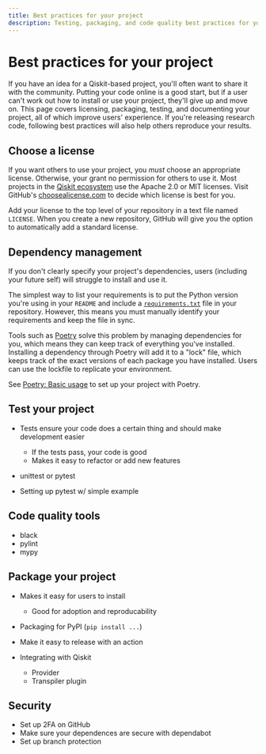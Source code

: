 ```yaml
---
title: Best practices for your project
description: Testing, packaging, and code quality best practices for your Python project.
---
```


# Best practices for your project

If you have an idea for a Qiskit-based project, you'll often want to share it
with the community. Putting your code online is a good start, but if a user
can't work out how to install or use your project, they'll give up and move on.
This page covers licensing, packaging, testing, and documenting your project,
all of which improve users' experience. If you're releasing research code,
following best practices will also help others reproduce your results.

## Choose a license

If you want others to use your project, you *must* choose an appropriate
license. Otherwise, your grant no permission for others to use it. Most
projects in the [Qiskit ecosystem](https://www.ibm.com/quantum/ecosystem) use
the Apache 2.0 or MIT licenses. Visit GitHub's [choosealicense.com](https://choosealicense.com) to
decide which license is best for you.

Add your license to the top level of your repository in a text file named
`LICENSE`. When you create a new repository, GitHub will give you the option to
automatically add a standard license.

## Dependency management

If you don't clearly specify your project's dependencies, users (including your
future self) will struggle to install and use it.

The simplest way to list your requirements is to put the Python version you're
using in your `README` and include a
[`requirements.txt`](https://pip.pypa.io/en/stable/reference/requirements-file-format/)
file in your repository. However, this means you must manually identify your
requirements and keep the file in sync.

Tools such as [Poetry](https://python-poetry.org/) solve this problem by
managing dependencies for you, which means they can keep track of everything
you've installed. Installing a dependency through Poetry will add it to a
"lock" file, which keeps track of the exact versions of each package you have
installed. Users can use the lockfile to replicate your environment.

See [Poetry: Basic usage](https://python-poetry.org/docs/basic-usage/) to set
up your project with Poetry.

## Test your project

* Tests ensure your code does a certain thing and should make development easier
  * If the tests pass, your code is good
  * Makes it easy to refactor or add new features

* unittest or pytest
* Setting up pytest w/ simple example

## Code quality tools

* black
* pylint
* mypy

## Package your project

* Makes it easy for users to install
  * Good for adoption and reproducability

* Packaging for PyPI (`pip install ...`)
* Make it easy to release with an action
* Integrating with Qiskit
  * Provider
  * Transpiler plugin

## Security

* Set up 2FA on GitHub
* Make sure your dependences are secure with dependabot
* Set up branch protection
